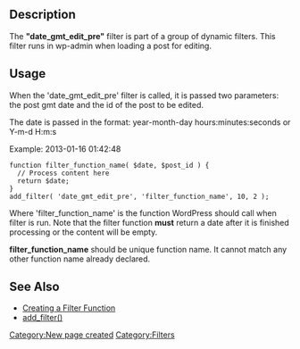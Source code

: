 ==Description==
The <b>"date_gmt_edit_pre"</b> filter is part of a group of dynamic filters. This filter runs in wp-admin when loading a post for editing. 

==Usage==

When the 'date_gmt_edit_pre' filter is called, it is passed two parameters: the post gmt date and the id of the post to be edited.

The date is passed in the format: year-month-day hours:minutes:seconds or Y-m-d H:m:s

Example: 2013-01-16 01:42:48

<pre>
function filter_function_name( $date, $post_id ) {
  // Process content here
  return $date;
}
add_filter( 'date_gmt_edit_pre', 'filter_function_name', 10, 2 );
</pre>

Where 'filter_function_name' is the function WordPress should call when filter is run. Note that the filter function <b>must</b> return a date after it is finished processing or the content will be empty.

'''filter_function_name''' should be unique function name. It cannot match any other function name already declared.

==See Also==
* [[Plugin_API#Create_a_Filter_Function|Creating a Filter Function]]
* [[Function_Reference/add_filter|add_filter()]]

[[Category:New page created]]
[[Category:Filters]]